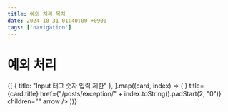```yaml
---
title: 예외 처리 목차
date: 2024-10-31 01:40:00 +0900
tags: ['navigation']
---
```



# 예외 처리

<Cards>
	{[
		{ title: "Input 태그 숫자 입력 제한" },
	].map((card, index) => (
		<Card
			key={index}
			icon={<NextraIcon name="exception" />}
			title={card.title}
			href={"/posts/exception/" + index.toString().padStart(2, "0")}
			children=""
			arrow
		/>
	))}
</Cards>